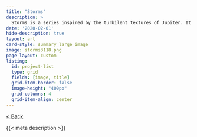 ```yaml
---
title: "Storms"
description: >
  Storms is a series inspired by the turbilent textures of Jupiter. It explores the interplay between calm movement and turbulence
date: '2020-02-01'
hide-description: true
layout: art
card-style: summary_large_image
image: storms3118.png
page-layout: custom
listing:
  id: project-list
  type: grid
  fields: [image, title]
  grid-item-border: false
  image-height: "400px"
  grid-columns: 4
  grid-item-align: center
---
```


[\< Back](../index.qmd){.btn .btn-secondary .btn-sm .btn role="button"} 

{{< meta description >}}
